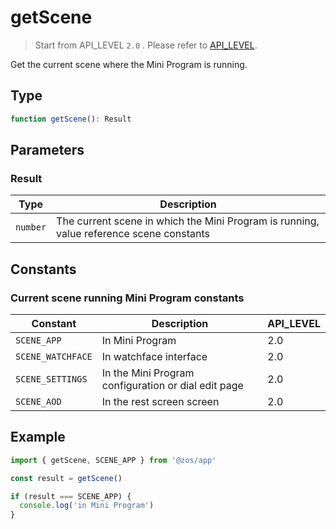 # getScene

> Start from API_LEVEL `2.0` . Please refer to [API_LEVEL](../../../../guides/framework/device/compatibility.md).

Get the current scene where the Mini Program is running.

## Type

```ts
function getScene(): Result
```

## Parameters

### Result

| Type                | Description                                                                             |
| ------------------- | --------------------------------------------------------------------------------------- |
| <code>number</code> | The current scene in which the Mini Program is running, value reference scene constants |

## Constants

### Current scene running Mini Program constants

| Constant          | Description                                         | API_LEVEL |
| ----------------- | --------------------------------------------------- | --------- |
| `SCENE_APP`       | In Mini Program                                     | 2.0       |
| `SCENE_WATCHFACE` | In watchface interface                              | 2.0       |
| `SCENE_SETTINGS`  | In the Mini Program configuration or dial edit page | 2.0       |
| `SCENE_AOD`       | In the rest screen screen                           | 2.0       |

## Example

```js
import { getScene, SCENE_APP } from '@zos/app'

const result = getScene()

if (result === SCENE_APP) {
  console.log('in Mini Program')
}
```
